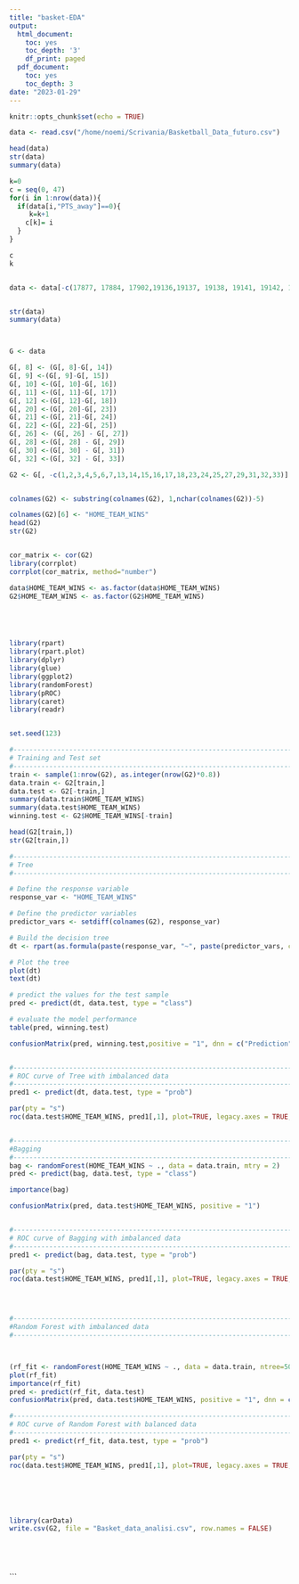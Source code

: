 ```yaml
---
title: "basket-EDA"
output: 
  html_document:
    toc: yes
    toc_depth: '3'
    df_print: paged
  pdf_document:
    toc: yes
    toc_depth: 3
date: "2023-01-29"
---
```


```r
knitr::opts_chunk$set(echo = TRUE)
```


```r
data <- read.csv("/home/noemi/Scrivania/Basketball_Data_futuro.csv")

head(data)
str(data)
summary(data)

k=0
c = seq(0, 47)
for(i in 1:nrow(data)){
  if(data[i,"PTS_away"]==0){
     k=k+1
    c[k]= i
  }
}

c
k


data <- data[-c(17877, 17884, 17902,19136,19137, 19138, 19141, 19142, 19143, 19144, 19145, 19146, 19150, 19152, 19153, 19154, 19155, 19156, 19157, 19158,19159,19160, 19161, 19162, 19163, 19164, 19165, 19166, 19167, 19168, 19169, 19170, 19171, 19172, 19173, 19174, 19175, 19176, 19177, 19178, 19179,19180, 19181, 19182, 19183, 19184, 19185, 19186, 19187, 19188, 19189, 19190), ]


str(data)
summary(data)



G <- data

G[, 8] <- (G[, 8]-G[, 14])
G[, 9] <-(G[, 9]-G[, 15])
G[, 10] <-(G[, 10]-G[, 16])
G[, 11] <-(G[, 11]-G[, 17])
G[, 12] <-(G[, 12]-G[, 18])
G[, 20] <-(G[, 20]-G[, 23])
G[, 21] <-(G[, 21]-G[, 24])
G[, 22] <-(G[, 22]-G[, 25])
G[, 26] <- (G[, 26] - G[, 27]) 
G[, 28] <-(G[, 28] - G[, 29]) 
G[, 30] <-(G[, 30] - G[, 31]) 
G[, 32] <-(G[, 32] - G[, 33]) 

G2 <- G[, -c(1,2,3,4,5,6,7,13,14,15,16,17,18,23,24,25,27,29,31,32,33)]


colnames(G2) <- substring(colnames(G2), 1,nchar(colnames(G2))-5)

colnames(G2)[6] <- "HOME_TEAM_WINS"
head(G2)
str(G2)


cor_matrix <- cor(G2)
library(corrplot)
corrplot(cor_matrix, method="number")

data$HOME_TEAM_WINS <- as.factor(data$HOME_TEAM_WINS)
G2$HOME_TEAM_WINS <- as.factor(G2$HOME_TEAM_WINS)





library(rpart)
library(rpart.plot)
library(dplyr)
library(glue)
library(ggplot2)
library(randomForest)
library(pROC)
library(caret)
library(readr)


set.seed(123)

#--------------------------------------------------------------------------
# Training and Test set
#--------------------------------------------------------------------------
train <- sample(1:nrow(G2), as.integer(nrow(G2)*0.8))
data.train <- G2[train,]
data.test <- G2[-train,]
summary(data.train$HOME_TEAM_WINS)
summary(data.test$HOME_TEAM_WINS)
winning.test <- G2$HOME_TEAM_WINS[-train]

head(G2[train,])
str(G2[train,])

#--------------------------------------------------------------------------
# Tree
#--------------------------------------------------------------------------

# Define the response variable
response_var <- "HOME_TEAM_WINS"

# Define the predictor variables
predictor_vars <- setdiff(colnames(G2), response_var)

# Build the decision tree
dt <- rpart(as.formula(paste(response_var, "~", paste(predictor_vars, collapse = "+"))), data = G2[train,], method = "class")

# Plot the tree
plot(dt)
text(dt)

# predict the values for the test sample
pred <- predict(dt, data.test, type = "class")

# evaluate the model performance
table(pred, winning.test)

confusionMatrix(pred, winning.test,positive = "1", dnn = c("Prediction", "Reference"))


#-------------------------------------------------------------------------
# ROC curve of Tree with imbalanced data
#-------------------------------------------------------------------------
pred1 <- predict(dt, data.test, type = "prob")

par(pty = "s")
roc(data.test$HOME_TEAM_WINS, pred1[,1], plot=TRUE, legacy.axes = TRUE, xlab = "False Positive Rate", ylab = "True Positive Rate", col = "#377eb8", lwd = 4, print.auc = TRUE)


#-------------------------------------------------------------------------
#Bagging
#--------------------------------------------------------------------------
bag <- randomForest(HOME_TEAM_WINS ~ ., data = data.train, mtry = 2)
pred <- predict(bag, data.test, type = "class")

importance(bag)

confusionMatrix(pred, data.test$HOME_TEAM_WINS, positive = "1")


#-------------------------------------------------------------------------
# ROC curve of Bagging with imbalanced data
#-------------------------------------------------------------------------
pred1 <- predict(bag, data.test, type = "prob")

par(pty = "s")
roc(data.test$HOME_TEAM_WINS, pred1[,1], plot=TRUE, legacy.axes = TRUE, xlab = "False Positive Rate", ylab = "True Positive Rate", col = "#377eb8", lwd = 4, print.auc = TRUE)




#-------------------------------------------------------------------------
#Random Forest with imbalanced data
#-------------------------------------------------------------------------



(rf_fit <- randomForest(HOME_TEAM_WINS ~ ., data = data.train, ntree=500))
plot(rf_fit)
importance(rf_fit)
pred <- predict(rf_fit, data.test)
confusionMatrix(pred, data.test$HOME_TEAM_WINS, positive = "1", dnn = c("Prediction", "Reference"))

#-------------------------------------------------------------------------
# ROC curve of Random Forest with balanced data
#-------------------------------------------------------------------------
pred1 <- predict(rf_fit, data.test, type = "prob")

par(pty = "s")
roc(data.test$HOME_TEAM_WINS, pred1[,1], plot=TRUE, legacy.axes = TRUE, xlab = "False Positive Rate", ylab = "True Positive Rate", col = "#377eb8", lwd = 4, print.auc = TRUE)






library(carData)
write.csv(G2, file = "Basket_data_analisi.csv", row.names = FALSE)






```






```
